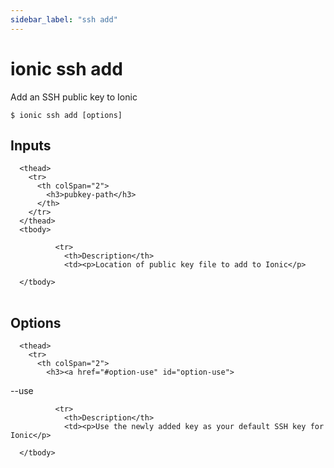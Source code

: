```yaml
---
sidebar_label: "ssh add"
---
```



# ionic ssh add

Add an SSH public key to Ionic

```shell
$ ionic ssh add [options]
```


## Inputs


<table className="reference-table">
  
      <thead>
        <tr>
          <th colSpan="2">
            <h3>pubkey-path</h3>
          </th>
        </tr>
      </thead>
      <tbody>
        
              <tr>
                <th>Description</th>
                <td><p>Location of public key file to add to Ionic</p>
</td>
              </tr>
            
      </tbody>
</table>



## Options


<table className="reference-table">
  
      <thead>
        <tr>
          <th colSpan="2">
            <h3><a href="#option-use" id="option-use">
  --use
  
</a></h3>
          </th>
        </tr>
      </thead>
      <tbody>
        
              <tr>
                <th>Description</th>
                <td><p>Use the newly added key as your default SSH key for Ionic</p>
</td>
              </tr>
              
      </tbody>
</table>


